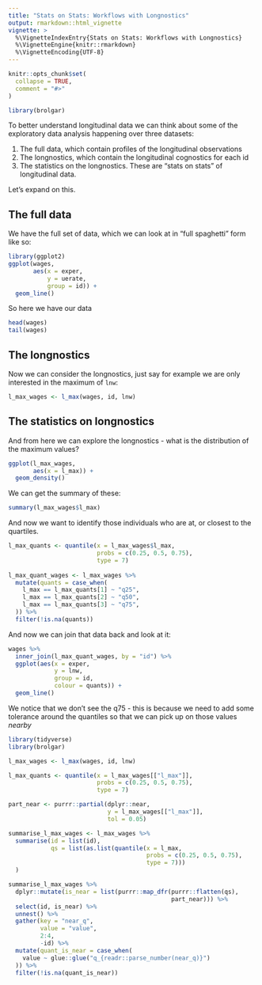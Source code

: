 ```yaml
---
title: "Stats on Stats: Workflows with Longnostics"
output: rmarkdown::html_vignette
vignette: >
  %\VignetteIndexEntry{Stats on Stats: Workflows with Longnostics}
  %\VignetteEngine{knitr::rmarkdown}
  %\VignetteEncoding{UTF-8}
---
```


```r
knitr::opts_chunk$set(
  collapse = TRUE,
  comment = "#>"
)
```

```r
library(brolgar)
```

To better understand longitudinal data we can think about some of the exploratory data analysis happening over three datasets:

1. The full data, which contain profiles of the longitudinal observations
2. The longnostics, which contain the longitudinal cognostics for each id
3. The statistics on the longnostics. These are "stats on stats" of longitudinal data.

Let's expand on this.

## The full data

We have the full set of data, which we can look at in "full spaghetti" form like so:

```r
library(ggplot2)
ggplot(wages,
       aes(x = exper,
           y = uerate,
           group = id)) + 
  geom_line()
```

So here we have our data
```r
head(wages)
tail(wages)
```

## The longnostics

Now we can consider the longnostics, just say for example we are only interested in the maximum of `lnw`:

```r
l_max_wages <- l_max(wages, id, lnw)
```

## The statistics on longnostics

And from here we can explore the longnostics - what is the distribution of the maximum values?

```r
ggplot(l_max_wages,
       aes(x = l_max)) + 
  geom_density()
```

We can get the summary of these:

```r
summary(l_max_wages$l_max)
```

And now we want to identify those individuals who are at, or closest to the quartiles.

```r
l_max_quants <- quantile(x = l_max_wages$l_max,
                         probs = c(0.25, 0.5, 0.75),
                         type = 7)
                        
l_max_quant_wages <- l_max_wages %>%
  mutate(quants = case_when(
    l_max == l_max_quants[1] ~ "q25",
    l_max == l_max_quants[2] ~ "q50",
    l_max == l_max_quants[3] ~ "q75",
  )) %>%
  filter(!is.na(quants))

```

And now we can join that data back and look at it:

```r
wages %>%
  inner_join(l_max_quant_wages, by = "id") %>%
  ggplot(aes(x = exper,
             y = lnw,
             group = id,
             colour = quants)) + 
  geom_line()
```

We notice that we don't see the q75 - this is because we need to add some tolerance around the quantiles so that we can pick up on those values _nearby_

```r
library(tidyverse)
library(brolgar)

l_max_wages <- l_max(wages, id, lnw)

l_max_quants <- quantile(x = l_max_wages[["l_max"]],
                         probs = c(0.25, 0.5, 0.75),
                         type = 7)

part_near <- purrr::partial(dplyr::near,
                            y = l_max_wages[["l_max"]],
                            tol = 0.05)

summarise_l_max_wages <- l_max_wages %>%
  summarise(id = list(id), 
            qs = list(as.list(quantile(x = l_max,
                                       probs = c(0.25, 0.5, 0.75),
                                       type = 7)))
  )

summarise_l_max_wages %>%
  dplyr::mutate(is_near = list(purrr::map_dfr(purrr::flatten(qs), 
                                              part_near))) %>% 
  select(id, is_near) %>%
  unnest() %>%
  gather(key = "near_q",
         value = "value",
         2:4,
         -id) %>%
  mutate(quant_is_near = case_when(
    value ~ glue::glue("q_{readr::parse_number(near_q)}")
  )) %>%
  filter(!is.na(quant_is_near))
```

